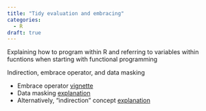 ```yaml
---
title: "Tidy evaluation and embracing"
categories:
  - R
draft: true
---
```


Explaining how to program within R and referring to variables within fucntions when starting with functional programming

Indirection, embrace operator, and data masking

-   Embrace operator [vignette](https://rlang.r-lib.org/reference/embrace-operator.html)
-   Data masking [explanation](https://rlang.r-lib.org/reference/topic-data-mask.html)
-   Alternatively, "indirection" concept [explanation](https://dplyr.tidyverse.org/articles/programming.html#indirection)
